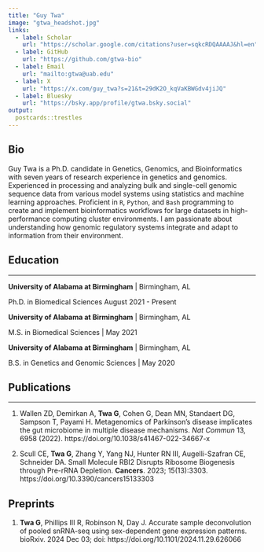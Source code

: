 ```yaml
---
title: "Guy Twa"
image: "gtwa_headshot.jpg"
links:
  - label: Scholar
    url: "https://scholar.google.com/citations?user=sqkcRDQAAAAJ&hl=en"
  - label: GitHub
    url: "https://github.com/gtwa-bio"
  - label: Email
    url: "mailto:gtwa@uab.edu"
  - label: X
    url: "https://x.com/guy_twa?s=21&t=29dK2O_kqVaKBWGdv4jiJQ"
  - label: Bluesky
    url: "https://bsky.app/profile/gtwa.bsky.social"
output:
  postcards::trestles
---
```

 
## Bio


Guy Twa is a Ph.D. candidate in Genetics, Genomics, and Bioinformatics with seven years of research experience in genetics and genomics. Experienced in processing and analyzing bulk and single-cell genomic sequence data from various model systems using statistics and machine learning approaches. Proficient in `R`, `Python`, and `Bash` programming to create and implement bioinformatics workflows for large datasets in high-performance computing cluster environments. I am passionate about understanding how genomic regulatory systems integrate and adapt to information from their environment.

## Education
***

**University of Alabama at Birmingham** | Birmingham, AL

Ph.D. in Biomedical Sciences  August 2021 - Present

**University of Alabama at Birmingham** | Birmingham, AL

M.S. in Biomedical Sciences | May 2021

**University of Alabama at Birmingham** | Birmingham, AL

B.S. in Genetics and Genomic Sciences | May 2020


## Publications
***

1. Wallen ZD, Demirkan A, **Twa G**, Cohen G, Dean MN, Standaert DG, Sampson T, Payami H. Metagenomics of Parkinson's disease implicates the gut microbiome in multiple disease mechanisms. *Nat Commun* 13, 6958 (2022). https://doi.org/10.1038/s41467-022-34667-x

2. Scull CE, **Twa G**, Zhang Y, Yang NJ, Hunter RN III, Augelli-Szafran CE, Schneider DA. Small Molecule RBI2 Disrupts Ribosome Biogenesis through Pre-rRNA Depletion. **Cancers**. 2023; 15(13):3303. https://doi.org/10.3390/cancers15133303

## Preprints

1. **Twa G**, Phillips III R, Robinson N, Day J. Accurate sample deconvolution of pooled snRNA-seq using sex-dependent gene expression patterns. bioRxiv. 2024 Dec 03; doi: https://doi.org/10.1101/2024.11.29.626066 
